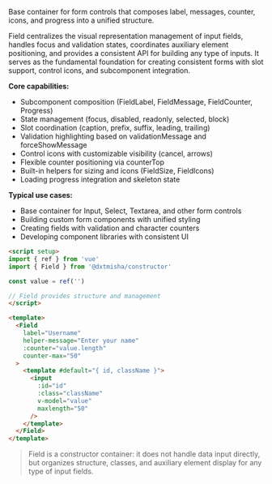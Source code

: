 Base container for form controls that composes label, messages, counter, icons, and progress into a unified structure.

Field centralizes the visual representation management of input fields, handles focus and validation states, coordinates auxiliary element positioning, and provides a consistent API for building any type of inputs. It serves as the fundamental foundation for creating consistent forms with slot support, control icons, and subcomponent integration.

**Core capabilities:**

- Subcomponent composition (FieldLabel, FieldMessage, FieldCounter, Progress)
- State management (focus, disabled, readonly, selected, block)
- Slot coordination (caption, prefix, suffix, leading, trailing)
- Validation highlighting based on validationMessage and forceShowMessage
- Control icons with customizable visibility (cancel, arrows)
- Flexible counter positioning via counterTop
- Built-in helpers for sizing and icons (FieldSize, FieldIcons)
- Loading progress integration and skeleton state

**Typical use cases:**

- Base container for Input, Select, Textarea, and other form controls
- Building custom form components with unified styling
- Creating fields with validation and character counters
- Developing component libraries with consistent UI

```html
<script setup>
import { ref } from 'vue'
import { Field } from '@dxtmisha/constructor'

const value = ref('')

// Field provides structure and management
</script>

<template>
  <Field
    label="Username"
    helper-message="Enter your name"
    :counter="value.length"
    counter-max="50"
  >
    <template #default="{ id, className }">
      <input
        :id="id"
        :class="className"
        v-model="value"
        maxlength="50"
      />
    </template>
  </Field>
</template>
```

> Field is a constructor container: it does not handle data input directly, but organizes structure, classes, and auxiliary element display for any type of input fields.
